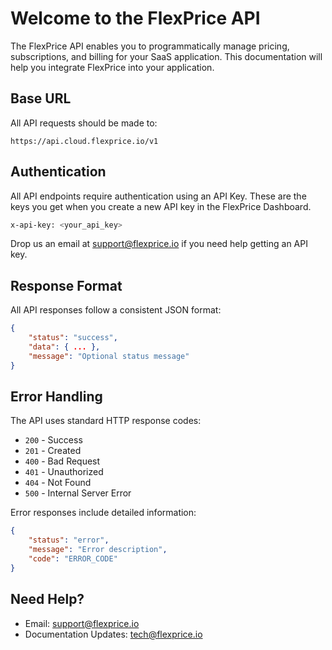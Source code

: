 # Welcome to the FlexPrice API

The FlexPrice API enables you to programmatically manage pricing, subscriptions, and billing for your SaaS application. This documentation will help you integrate FlexPrice into your application.

## Base URL

All API requests should be made to:

```plaintext
https://api.cloud.flexprice.io/v1
```

## Authentication

All API endpoints require authentication using an API Key. These are the keys you get when you create a new API key in the FlexPrice Dashboard.

```bash
x-api-key: <your_api_key>
```

Drop us an email at support@flexprice.io if you need help getting an API key.

## Response Format

All API responses follow a consistent JSON format:

```json
{
    "status": "success",
    "data": { ... },
    "message": "Optional status message"
}
```

## Error Handling

The API uses standard HTTP response codes:
- `200` - Success
- `201` - Created
- `400` - Bad Request
- `401` - Unauthorized
- `404` - Not Found
- `500` - Internal Server Error

Error responses include detailed information:
```json
{
    "status": "error",
    "message": "Error description",
    "code": "ERROR_CODE"
}
```

## Need Help?

- Email: support@flexprice.io
- Documentation Updates: tech@flexprice.io